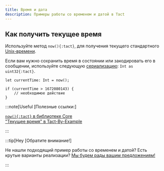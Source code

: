 ```yaml
---
title: Время и дата
description: Примеры работы со временем и датой в Tact
---
```


## Как получить текущее время

Используйте метод `now(){:tact}`, для получения текущего стандартного [Unix-времени](https://en.wikipedia.org/wiki/Unix_time).

Если вам нужно сохранить время в состоянии или закодировать его в сообщении, используйте следующую [сериализацию](/ru/book/integers#serialization): `Int as uint32{:tact}`.

```tact
let currentTime: Int = now();

if (currentTime > 1672080143) {
    // необходимое действие
}
```

:::note[Useful [Полезные ссылки:]

  [`now(){:tact}` в библиотеке Core](/ru/ref/core-common#now)\
  ["Текущее время" в Tact-By-Example](https://tact-by-example.org/04-current-time)

:::

:::tip[Hey [Обратите внимание!]

  Не нашли подходящий пример работы со временем и датой? Есть крутые варианты реализации? [Мы будем рады вашим предложениям!](https://github.com/tact-lang/tact/issues)

:::
